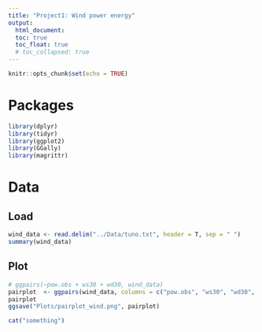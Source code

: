 ```yaml
---
title: "Project1: Wind power energy"
output: 
  html_document:
  toc: true
  toc_float: true
  # toc_collapsed: true
---
```


```r
knitr::opts_chunk$set(echo = TRUE)
```

# Packages

```r
library(dplyr)
library(tidyr)
library(ggplot2)
library(GGally)
library(magrittr)
```


# Data

## Load
```r
wind_data <- read.delim("../Data/tuno.txt", header = T, sep = " ")
summary(wind_data)
```

## Plot

```r
# ggpairs(~pow.obs + ws30 + wd30, wind_data)
pairplot  <- ggpairs(wind_data, columns = c("pow.obs", "ws30", "wd30", "r.day"))
pairplot
ggsave("Plots/pairplot_wind.png", pairplot)
```

```r
cat("something")
```








